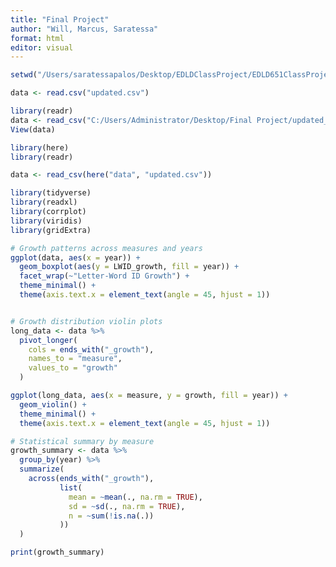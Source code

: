 ```yaml
---
title: "Final Project"
author: "Will, Marcus, Saratessa"
format: html
editor: visual
---
```


```r
setwd("/Users/saratessapalos/Desktop/EDLDClassProject/EDLD651ClassProject/data")

data <- read.csv("updated.csv")
```

```r
library(readr)
data <- read_csv("C:/Users/Administrator/Desktop/Final Project/updated_repo/data/updated.csv")
View(data)
```

```r
library(here)
library(readr)

data <- read_csv(here("data", "updated.csv"))
```

```r
library(tidyverse)
library(readxl)
library(corrplot)
library(viridis)
library(gridExtra)   

# Growth patterns across measures and years
ggplot(data, aes(x = year)) +
  geom_boxplot(aes(y = LWID_growth, fill = year)) +
  facet_wrap(~"Letter-Word ID Growth") +
  theme_minimal() +
  theme(axis.text.x = element_text(angle = 45, hjust = 1))


# Growth distribution violin plots
long_data <- data %>%
  pivot_longer(
    cols = ends_with("_growth"),
    names_to = "measure",
    values_to = "growth"
  )

ggplot(long_data, aes(x = measure, y = growth, fill = year)) +
  geom_violin() +
  theme_minimal() +
  theme(axis.text.x = element_text(angle = 45, hjust = 1))

# Statistical summary by measure
growth_summary <- data %>%
  group_by(year) %>%
  summarize(
    across(ends_with("_growth"),
           list(
             mean = ~mean(., na.rm = TRUE),
             sd = ~sd(., na.rm = TRUE),
             n = ~sum(!is.na(.))
           ))
  )

print(growth_summary)

```
